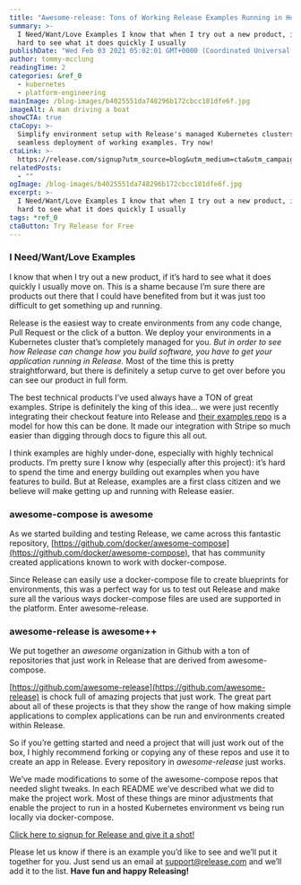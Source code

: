 ```yaml
---
title: "Awesome-release: Tons of Working Release Examples Running in Hosted Kubernetes"
summary: >-
  I Need/Want/Love Examples I know that when I try out a new product, if it’s
  hard to see what it does quickly I usually
publishDate: "Wed Feb 03 2021 05:02:01 GMT+0000 (Coordinated Universal Time)"
author: tommy-mcclung
readingTime: 2
categories: &ref_0
  - kubernetes
  - platform-engineering
mainImage: /blog-images/b4025551da748296b172cbcc181dfe6f.jpg
imageAlt: A man driving a boat
showCTA: true
ctaCopy: >-
  Simplify environment setup with Release's managed Kubernetes clusters for
  seamless deployment of working examples. Try now!
ctaLink: >-
  https://release.com/signup?utm_source=blog&utm_medium=cta&utm_campaign=blog-cta&utm_content=awesome-release-docker-compose-examples-working-in-release-and-kubernetes
relatedPosts:
  - ""
ogImage: /blog-images/b4025551da748296b172cbcc181dfe6f.jpg
excerpt: >-
  I Need/Want/Love Examples I know that when I try out a new product, if it’s
  hard to see what it does quickly I usually
tags: *ref_0
ctaButton: Try Release for Free
---
```


### I Need/Want/Love Examples

I know that when I try out a new product, if it’s hard to see what it does quickly I usually move on. This is a shame because I’m sure there are products out there that I could have benefited from but it was just too difficult to get something up and running.

Release is the easiest way to create environments from any code change, Pull Request or the click of a button. We deploy your environments in a Kubernetes cluster that’s completely managed for you. _But in order to see how Release can change how you build software, you have to get your application running in Release._ Most of the time this is pretty straightforward, but there is definitely a setup curve to get over before you can see our product in full form.

The best technical products I’ve used always have a TON of great examples. Stripe is definitely the king of this idea… we were just recently integrating their checkout feature into Release and [their examples repo](https://github.com/stripe-samples) is a model for how this can be done. It made our integration with Stripe so much easier than digging through docs to figure this all out.

I think examples are highly under-done, especially with highly technical products. I’m pretty sure I know why (especially after this project): it’s hard to spend the time and energy building out examples when you have features to build. But at Release, examples are a first class citizen and we believe will make getting up and running with Release easier.

### awesome-compose is awesome

As we started building and testing Release, we came across this fantastic repository, [https://github.com/docker/awesome-compose](https://github.com/docker/awesome-compose), that has community created applications known to work with docker-compose.

Since Release can easily use a docker-compose file to create blueprints for environments, this was a perfect way for us to test out Release and make sure all the various ways docker-compose files are used are supported in the platform. Enter awesome-release.

### awesome-release is awesome++

We put together an _awesome_ organization in Github with a ton of repositories that just work in Release that are derived from awesome-compose.

[https://github.com/awesome-release](https://github.com/awesome-release) is chock full of amazing projects that just work. The great part about all of these projects is that they show the range of how making simple applications to complex applications can be run and environments created within Release.

So if you’re getting started and need a project that will just work out of the box, I highly recommend forking or copying any of these repos and use it to create an app in Release. Every repository in _awesome-release_ just works.

We’ve made modifications to some of the awesome-compose repos that needed slight tweaks. In each README we’ve described what we did to make the project work. Most of these things are minor adjustments that enable the project to run in a hosted Kubernetes environment vs being run locally via docker-compose.

[Click here to signup for Release and give it a shot!](https://releasehub.com/)

Please let us know if there is an example you’d like to see and we’ll put it together for you. Just send us an email at [support@release.com](mailto:support@release.com) and we’ll add it to the list.
**Have fun and happy Releasing!**
